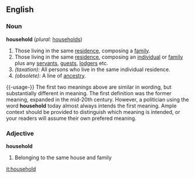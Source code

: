 ==English==

===Noun===
'''household'''  (''plural:'' [[households]])
#Those living in the same [[residence]], composing a [[family]].
#Those living in the same [[residence]], composing an [[individual]] or [[family]] plus any [[servant]]s, [[guest]]s, [[lodger]]s etc.
#''(taxation):'' All persons who live in the same individual residence.
#''(obsolete):'' A line of [[ancestry]].

{{-usage-}}
The first two meanings above are similar in wording, but substantially different in meaning.  The first definition was the former meaning, expanded in the mid-20th century.  However, a politician using the word '''household''' today almost always intends the first meaning.  Ample context should be provided to distinguish which meaning is intended, or your readers will assume their own prefered meaning.

===Adjective===
'''household'''
#Belonging to the same house and family

[[it:household]]